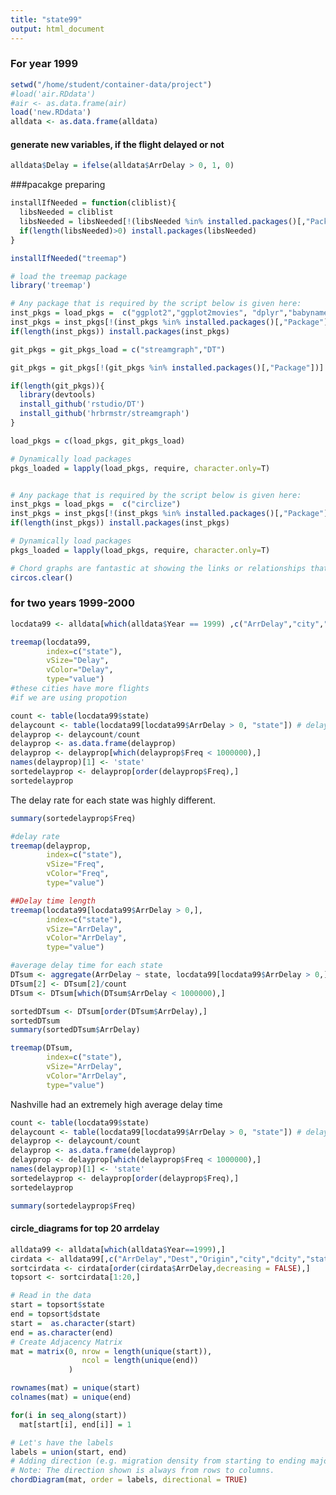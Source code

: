 ```yaml
---
title: "state99"
output: html_document
---
```

### For year 1999


```r
setwd("/home/student/container-data/project")
#load('air.RDdata')
#air <- as.data.frame(air)
load('new.RDdata')
alldata <- as.data.frame(alldata)
```


#### generate new variables, if the flight delayed or not

```r
alldata$Delay = ifelse(alldata$ArrDelay > 0, 1, 0)
```


###pacakge preparing 

```r
installIfNeeded = function(cliblist){
  libsNeeded = cliblist
  libsNeeded = libsNeeded[!(libsNeeded %in% installed.packages()[,"Package"])]
  if(length(libsNeeded)>0) install.packages(libsNeeded)
}

installIfNeeded("treemap")

# load the treemap package
library('treemap')

# Any package that is required by the script below is given here:
inst_pkgs = load_pkgs =  c("ggplot2","ggplot2movies", "dplyr","babynames","data.table","Rcpp")
inst_pkgs = inst_pkgs[!(inst_pkgs %in% installed.packages()[,"Package"])]
if(length(inst_pkgs)) install.packages(inst_pkgs)

git_pkgs = git_pkgs_load = c("streamgraph","DT")

git_pkgs = git_pkgs[!(git_pkgs %in% installed.packages()[,"Package"])]

if(length(git_pkgs)){
  library(devtools)
  install_github('rstudio/DT')
  install_github('hrbrmstr/streamgraph')
}

load_pkgs = c(load_pkgs, git_pkgs_load)

# Dynamically load packages
pkgs_loaded = lapply(load_pkgs, require, character.only=T)


# Any package that is required by the script below is given here:
inst_pkgs = load_pkgs =  c("circlize")
inst_pkgs = inst_pkgs[!(inst_pkgs %in% installed.packages()[,"Package"])]
if(length(inst_pkgs)) install.packages(inst_pkgs)

# Dynamically load packages
pkgs_loaded = lapply(load_pkgs, require, character.only=T)

# Chord graphs are fantastic at showing the links or relationships that exist between categories.
circos.clear()


```


### for two years 1999-2000

```r

locdata99 <- alldata[which(alldata$Year == 1999) ,c("ArrDelay","city","state","country","lat","long","Delay")]

treemap(locdata99,
        index=c("state"),
        vSize="Delay",
        vColor="Delay",
        type="value")
#these cities have more flights
#if we are using propotion

count <- table(locdata99$state) 
delaycount <- table(locdata99[locdata99$ArrDelay > 0, "state"]) # delay count for each city
delayprop <- delaycount/count
delayprop <- as.data.frame(delayprop)
delayprop <- delayprop[which(delayprop$Freq < 1000000),]
names(delayprop)[1] <- 'state'
sortedelayprop <- delayprop[order(delayprop$Freq),]
sortedelayprop
```

The delay rate for each state was highly different.

```r
summary(sortedelayprop$Freq)
```


```r

#delay rate
treemap(delayprop,
        index=c("state"),
        vSize="Freq",
        vColor="Freq",
        type="value")

##Delay time length
treemap(locdata99[locdata99$ArrDelay > 0,],
        index=c("state"),
        vSize="ArrDelay",
        vColor="ArrDelay",
        type="value")

#average delay time for each state
DTsum <- aggregate(ArrDelay ~ state, locdata99[locdata99$ArrDelay > 0,], sum)
DTsum[2] <- DTsum[2]/count
DTsum <- DTsum[which(DTsum$ArrDelay < 1000000),]

sortedDTsum <- DTsum[order(DTsum$ArrDelay),]
sortedDTsum
summary(sortedDTsum$ArrDelay)

treemap(DTsum,
        index=c("state"),
        vSize="ArrDelay",
        vColor="ArrDelay",
        type="value")

```

Nashville had an extremely high average delay time




```r

count <- table(locdata99$state) 
delaycount <- table(locdata99[locdata99$ArrDelay > 0, "state"]) # delay count for each city
delayprop <- delaycount/count
delayprop <- as.data.frame(delayprop)
delayprop <- delayprop[which(delayprop$Freq < 1000000),]
names(delayprop)[1] <- 'state'
sortedelayprop <- delayprop[order(delayprop$Freq),]
sortedelayprop

summary(sortedelayprop$Freq)
```

#### circle_diagrams for top 20 arrdelay


```r
alldata99 <- alldata[which(alldata$Year==1999),]
cirdata <- alldata99[,c("ArrDelay","Dest","Origin","city","dcity","state","dstate")]
sortcirdata <- cirdata[order(cirdata$ArrDelay,decreasing = FALSE),]
topsort <- sortcirdata[1:20,]

# Read in the data
start = topsort$state
end = topsort$dstate
start =  as.character(start)
end = as.character(end)
# Create Adjacency Matrix
mat = matrix(0, nrow = length(unique(start)),
                ncol = length(unique(end))
             )

rownames(mat) = unique(start)
colnames(mat) = unique(end)

for(i in seq_along(start)) 
  mat[start[i], end[i]] = 1

# Let's have the labels 
labels = union(start, end)
# Adding direction (e.g. migration density from starting to ending major)
# Note: The direction shown is always from rows to columns.
chordDiagram(mat, order = labels, directional = TRUE)

```
